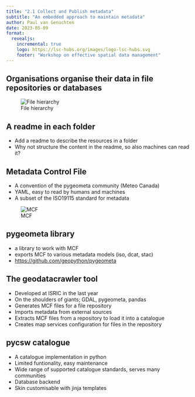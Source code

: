 ```yaml
---
title: "2.1 Collect and Publish metadata"
subtitle: "An embedded approach to maintain metadata"
author: Paul van Genuchten
date: 2023-05-09
format:
  revealjs:
    incremental: true
    logo: https://lsc-hubs.org/images/logo-lsc-hubs.svg
    footer: "Workshop on effective spatial data management"
---
```



## Organisations organise their data in file repositories or databases

![File hierarchy](../img/file-hierarchy.jpg)

## A readme in each folder

- Add a readme to describe the resources in a folder
- Why not structure the content in the readme, so also machines can read it?

## Metadata Control File

- A convention of the pygeometa community (Meteo Canada)
- YAML, easy to read by humans and machines
- A subset of the ISO19115 standard for metadata

![MCF](../img/mcf.jpg)

## pygeometa library

- a library to work with MCF
- exports MCF to various metadata models (iso, dcat, stac)
- <https://github.com/geopython/pygeometa>

## The geodatacrawler tool

- Developed at ISRIC in the last year
- On the shoulders of giants; GDAL, pygeometa, pandas
- Generates MCF files for a file repository
- Imports metadata from external sources
- Extracts MCF files from a repository to load it into a catalogue
- Creates map services configuration for files in the repository

## pycsw catalogue

- A catalogue implementation in python
- Limited funtionality, easy maintenance
- Wide range of supported catalogue standards, serves many communities
- Database backend
- Skin customisable with jinja templates